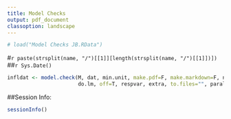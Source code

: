 ```yaml
---
title: Model Checks
output: pdf_document
classoption: landscape
---
```


```r
# load("Model Checks JB.RData")
```

#`r paste(strsplit(name, "/")[[1]][length(strsplit(name, "/")[[1]])])`
##`r Sys.Date()`


```r

infldat <- model.check(M, dat, min.unit, make.pdf=F, make.markdown=F, name, infl, infl.obs, 
                       do.lm, off=T, respvar, extra, to.files="", parallel, ncpus, infl.th)

```

##Session Info:
```r
sessionInfo()
```